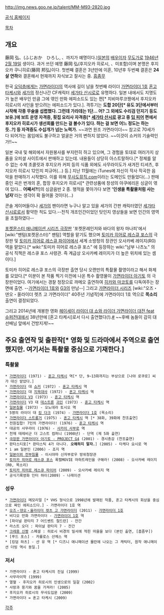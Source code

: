 http://img.news.goo.ne.jp/talent/MM-M93-2820.jpg

[http://www.samurai-hiroshi.com/ 공식 홈페이지]

[[목차]]

== 개요 ==
藤岡 弘、(ふじおか　ひろし, 、까지가 예명이다.)[[일본]]의 [[배우]]이자 [[무도가]]로 [[1946년]] [[2월 19일]] 생이다. 과거 쓰던 예명 藤岡 弘(후지오카 히로시, 、미포함)이며 본명은 후지오카 쿠니히로(藤岡 邦弘)이다. 첫번째 결혼은 3년만에 이혼, 10년후 두번째 결혼은 '''24살 연하'''와 결혼해서 현재까지 자식보고 잘사는 중. [[흠좀무]]

한국 [[오덕]]층에게는 [[가면라이더]]의 역사에 길이 남을 첫번째 라이더 [[가면라이더 1호]] [[혼고 타케시]]와 [[세가]]의 정신나간 CF캐릭터 [[세가타 산시로]]로 유명하다. 일본 내에서도 지명도가 높은 배우인 만큼 그에 엮인 만화 에피소드도 있는 편[* 치비마루코짱에서 후지오카 히로시의 사인을 받으려는 에피소드가 있다.]. 격투기는 '''도합 20단[* 유도 3단에서부터 시작해 각종 무술을 섭렵했다. 그런데 가라데는 1단... 어? 그 외에도 수리검 던지기 등도 보유.]에 보트 운영 자격증, 횟집 요리사 자격증[* [[세가타 산시로]] 광고 중 [[딥 피어]] 편에서 후지오카 히로시가 생선회를 만드는 걸 볼수가 있다. 하는 걸 보면 어느 정도는 하는 듯..?] 등 자격증도 수십개가 넘는 노력가.''' ~~과연 원조 가면라이더~~ 참고로 70세가 다 되어가는 몸임에도 불구하고 얼굴은 거의 변하지 않았다. ~~이것이 쇼커의 기술력인가!!~~

일본 국내 및 해외에서 자원봉사를 부지런히 하고 있으며, 그 경험을 토대로 여러가지 상품을 오피셜 사이트에서 판매하고 있는데. 내용들이 상당히 아스트랄하다.[* 정체를 알 수 없는 수제 초콜릿과 후지오카 커피 등의 식품 외에도 사무라이도가 새겨진 티셔츠, 후지오카 히로시 12인치 피규어(...) 등.] 지난 11월에는 iTunes에 자신이 작사 작곡한 음악을 판매하기 시작했다. 이를 위해 [http://www.bushido-music.com/ 무사도뮤직.com]이라는 도메인도 만들었다(...) 판매중인 곡은 번개의 혼, 합장 후지오카 히로시[* 관련상품에 창성의 아쿠에리온 싱글이 엮여 있다... '''어째서?!''']의 싱글음반 2 종. 행적을 쫓아가다 보면 ''''인생을 특촬물처럼 사는 남자''''라는 생각이 확 들어올 것이다(...)

콘솔 게이머들이나 [[세가]]의 팬이라면 누구나 알고 있을 세가의 간판 캐릭터였던 [[세가타 산시로]]로서 활약한 적도 있다.--전직 개조인간이었던 탓인지 영상들을 보면 인간의 영역을 초월하였다-- 

[[포켓몬스터 애니메이션 시리즈/극장판|포켓몬스터 애니메이션 시리즈 극장판]] '포켓몬레인저와 바다의 왕자 마나피'에서 [wiki:"팬텀(포켓몬스터)" 팬텀] 역할을 맡기도 했으며 [[토미카 히어로 레스큐 포스]]의 극장판 및 [[토미카 히어로 레스큐 파이어]]에서 세계 소방청의 장관인 오사카베 레이지(R0) 역을 맡았다.[* wiki:"토미카 히어로 레스큐 포스" 에 등장하는 wiki:"남부 나츠노" 의 공식 직책은 레스큐 포스 사령관. 즉 계급상 오사카베 레이지가 더 높은 위치에 있는 셈이다.]

{{{#!html
<iframe width="420" height="315" src="http://www.youtube.com/embed/rkDi90Lqq8Q" frameborder="0" allowfullscreen></iframe>
}}}

토미카 히어로 레스큐 포스의 극장판 출연 당시 오랜만의 특촬물 촬영이라고 해서 화제를 모았다.[* 이분이 본 작품 찍기 이전에 나온 특수 촬영물이 [[가면라이더 아기토]] 의 극장판이었다. 여기에서는 경찰 청장으로 까메오 출연하여 [[히카와 마코토]]를 다독여주는 장면에 출연. --[[가면라이더 1호]]와 [[G3]]의 만남--] 그리고 [[가면라이더 시리즈]] [wiki:"오즈・덴오・올라이더 렛츠 고 가면라이더" 40주년 기념작]에 가면라이더 1호 역으로 '''목소리''' 출연이 결정되었다. 

그리고 2014년에 개봉한 영화 [[헤이세이 라이더 대 쇼와 라이더 가면라이더 대전 feat 슈퍼전대]]에서 38년만에 [혼고 타케시]로서 다시 출연했다(!).[http://www.cinematoday.jp/page/N0059718 #] ~~후배 놈들이 감히 대선배님 앞에서 건방지게!~~

== 주요 출연작 및 출판작[* 영화 및 드라마에서 주역으로 출연했지만. 여기서는 특촬물 중심으로 기재한다.] ==
=== 특촬물 ===
 * [[가면라이더]] (1971) - [[혼고 타케시]] 역[* 단, 9~13화까지는 부상으로 [나야 로쿠로] 씨가 대신 맡았다.]
 * [[가면라이더]] 대 [[쇼커]] (1972) - [[혼고 타케시]] 역
 * [[가면라이더]] 대 [[지옥대사]] (1972) - [[혼고 타케시]] 역
 * [[가면라이더 V3]] (1973) - [[혼고 타케시]] 역
 * [[가면라이더]] V3 대 [[데스트론]] [[괴인]] (1973) - [[혼고 타케시]] 역
 * [[일본침몰]] (1973) - 오노데라 토시오 역
 * 5명의 라이더 대 [[킹 다크]] (1974) - [[가면라이더 1호]] (목소리)
 * [[가면라이더 스트롱거]] (1975) - [[혼고 타케시]] 역 [* 38화, 39화에 찬조출연]
 * 전원집합! 7인의 가면라이더! (1976) - [[혼고 타케시]] 역
 * 대공의 사무라이 (1976) - [[사카이 사부로]] 역
 * 천재 테레비군 더 고스트 컴퍼니 (1998년) - 단역 (제 5화 출연)
 * [[극장판 가면라이더 아기토 - PROJECT G4]] (2001) - 경시총감 (찬조출연)
 * 판타스티포[* 판타스틱 4가 아니다. '''오해하지 말자.'''] (2005) - 타케다 요시로 역
 * i am 일본인 (2006) - 죠지 역
 * [[일본이외 전부침몰]] - 이시야마 신자부로우 방위청장관
 * [[토미카 히어로 레스큐 포스]] 폭렬MOVIE 마하트레인을 구해라! (2008) - 오사카베 레이지(R0, 목소리)
 * [[토미카 히어로 레스큐 파이어]] (2009) - 오사카베 레이지 역
 * 공식기록영화 인터 하이(2009) - 나레이션

=== 성우 ===
 * [[가면라이더]] 메모리얼 [* VHS 형식으로 1998년에 발매된 작품, 혼고 타케시의 회상을 중심으로 짜인 에피소드다.] - 가면라이더 1호 역
 * [[오즈・덴오・올라이더 렛츠 고 가면라이더]] (2011) - [[가면라이더 1호]]
 * 비디오 만화 가면라이더 - [[가면라이더 1호]] 역
 * [파이널 판타지 7 어드벤트 칠드런] - 잔간
 * 라스트 오더 : 파이널 판타지 7 - 잔간
 * [[크레용 신짱]] 스페셜 : 히로시 비경의 밀서에 적힌 마을을 보다 (본인 출연, [흠좀무])
 * [푸드 포스] - 카를로스 산체스 역
 * [킹덤 하츠] - 샨 유 역 [* 디즈니 애니메이션 뮬란에 나오는 그 캐릭터, 원작 애니메이션 더빙 역시 동일.]

=== 저서 ===
 * 가면라이더 - 혼고 타케시의 진실 (1999)
 * 사무라이학 (1999)
 * 열혈 - 후지오카 히로시의 인생으로의 일갈 (2002)
 * 사랑과 용기와 꿈을 가져라! (2005)
 * 후지오카 히로시의 무사도입문 (2009)
 * 가면라이더 = 혼고 타케시 (2009)

[[각주]]
